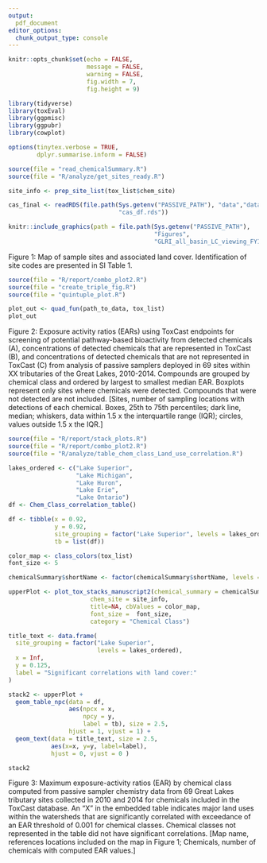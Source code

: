 ```yaml
---
output: 
  pdf_document
editor_options: 
  chunk_output_type: console
---
```


```r
knitr::opts_chunk$set(echo = FALSE,
                      message = FALSE,
                      warning = FALSE,
                      fig.width = 7,
                      fig.height = 9)

library(tidyverse)
library(toxEval)
library(ggpmisc)
library(ggpubr)
library(cowplot)

options(tinytex.verbose = TRUE,
        dplyr.summarise.inform = FALSE)

source(file = "read_chemicalSummary.R")
source(file = "R/analyze/get_sites_ready.R")

site_info <- prep_site_list(tox_list$chem_site)

cas_final <- readRDS(file.path(Sys.getenv("PASSIVE_PATH"), "data","data_for_git_repo","clean",
                               "cas_df.rds"))

```


```r
knitr::include_graphics(path = file.path(Sys.getenv("PASSIVE_PATH"),
                                         "Figures",
                                         "GLRI_all_basin_LC_viewing_FY19_Mod2_NonEditable.pdf"))
```
Figure 1: Map of sample sites and associated land cover.  Identification of site codes are presented in SI Table 1. 


```r
source(file = "R/report/combo_plot2.R")
source(file = "create_triple_fig.R")
source(file = "quintuple_plot.R")

plot_out <- quad_fun(path_to_data, tox_list)
plot_out
```

Figure 2: Exposure activity ratios (EARs) using ToxCast endpoints for screening of potential pathway-based bioactivity from detected chemicals (A), concentrations of detected chemicals that are represented in ToxCast (B), and concentrations of detected chemicals that are not represented in ToxCast (C) from analysis of passive samplers deployed in 69 sites within XX tributaries of the Great Lakes, 2010-2014. Compounds are grouped by chemical class and ordered by largest to smallest median EAR. Boxplots represent only sites where chemicals were detected. Compounds that were not detected are not included.  [Sites, number of sampling locations with detections of each chemical. Boxes, 25th to 75th percentiles; dark line, median; whiskers, data within 1.5 x the interquartile range (IQR); circles, values outside 1.5 x the IQR.]

```r

source(file = "R/report/stack_plots.R")
source(file = "R/report/combo_plot2.R")
source(file = "R/analyze/table_chem_class_Land_use_correlation.R")

lakes_ordered <- c("Lake Superior",
                   "Lake Michigan",
                   "Lake Huron",
                   "Lake Erie",
                   "Lake Ontario")
df <- Chem_Class_correlation_table()

df <- tibble(x = 0.92,
             y = 0.92,
             site_grouping = factor("Lake Superior", levels = lakes_ordered),
             tb = list(df))

color_map <- class_colors(tox_list)
font_size <- 5

chemicalSummary$shortName <- factor(chemicalSummary$shortName, levels = levels(site_info$`Short Name`))

upperPlot <- plot_tox_stacks_manuscript2(chemical_summary = chemicalSummary, 
                       chem_site = site_info, 
                       title=NA, cbValues = color_map,
                       font_size =  font_size, 
                       category = "Chemical Class")

title_text <- data.frame(
  site_grouping = factor("Lake Superior", 
                         levels = lakes_ordered),
  x = Inf,
  y = 0.125,
  label = "Significant correlations with land cover:"
) 

stack2 <- upperPlot +
  geom_table_npc(data = df,
                 aes(npcx = x, 
                     npcy = y,
                     label = tb), size = 2.5,
                 hjust = 1, vjust = 1) +
  geom_text(data = title_text, size = 2.5,
            aes(x=x, y=y, label=label),
            hjust = 0, vjust = 0 )

stack2
```

Figure 3: Maximum exposure-activity ratios (EAR) by chemical class computed from passive sampler chemistry data from 69 Great Lakes tributary sites collected in 2010 and 2014 for chemicals included in the ToxCast database. An “X” in the embedded table indicates major land uses within the watersheds that are significantly correlated with exceedance of an EAR threshold of 0.001 for chemical classes. Chemical classes not represented in the table did not have significant correlations. [Map name, references locations included on the map in Figure 1; Chemicals, number of chemicals with computed EAR values.]